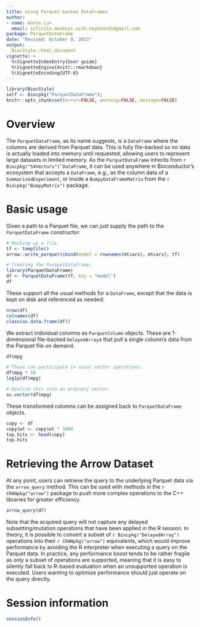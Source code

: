 ```yaml
---
title: Using Parquet-backed DataFrames
author:
- name: Aaron Lun
  email: infinite.monkeys.with.keyboards@gmail.com
package: ParquetDataFrame
date: "Revised: October 9, 2023"
output:
  BiocStyle::html_document
vignette: >
  %\VignetteIndexEntry{User guide}
  %\VignetteEngine{knitr::rmarkdown}
  %\VignetteEncoding{UTF-8}
---
```



```r
library(BiocStyle)
self <- Biocpkg("ParquetDataFrame");
knitr::opts_chunk$set(error=FALSE, warning=FALSE, message=FALSE)
```

# Overview

The `ParquetDataFrame`, as its name suggests, is a `DataFrame` where the columns are derived from Parquet data.
This is fully file-backed so no data is actually loaded into memory until requested, allowing users to represent large datasets in limited memory.
As the `ParquetDataFrame` inherits from `r Biocpkg("S4Vectors")`' `DataFrame`, it can be used anywhere in Bioconductor's ecosystem that accepts a `DataFrame`, 
e.g., as the column data of a `SummarizedExperiment`, or inside a `BumpyDataFrameMatrix` from the `r Biocpkg("BumpyMatrix")` package.

# Basic usage

Given a path to a Parquet file, we can just supply the path to the `ParquetDataFrame` constructor:

```r
# Mocking up a file.
tf <- tempfile()
arrow::write_parquet(cbind(model = rownames(mtcars), mtcars), tf)

# Creating the ParquetDataFrame.
library(ParquetDataFrame)
df <- ParquetDataFrame(tf, key = "model")
df
```

These support all the usual methods for a `DataFrame`, except that the data is kept on disk and referenced as needed:

```r
nrow(df)
colnames(df)
class(as.data.frame(df))
```

We extract individual columns as `ParquetColumn` objects.
These are 1-dimensional file-backed `DelayedArray`s that pull a single column's data from the Parquet file on demand.

```r
df$mpg

# These can participate in usual vector operations:
df$mpg * 10
log1p(df$mpg)

# Realize this into an ordinary vector.
as.vector(df$mpg)
```

These transformed columns can be assigned back to `ParquetDataFrame` objects.

```r
copy <- df
copy$wt <- copy$wt * 1000
top.hits <- head(copy)
top.hits
```

# Retrieving the Arrow Dataset

At any point, users can retrieve the query to the underlying Parquet data via the `arrow_query` method.
This can be used with methods in the `r CRANpkg("arrow")` package to push more complex operations to the C++ libraries for greater efficiency.

```r
arrow_query(df)
```

Note that the acquired query will not capture any delayed subsetting/mutation operations that have been applied in the R session.
In theory, it is possible to convert a subset of `r Biocpkg("DelayedArray")` operations into their `r CRANpkg("arrow")` equivalents,
which would improve performance by avoiding the R interpreter when executing a query on the Parquet data.
In practice, any performance boost tends to be rather fragile as only a subset of operations are supported,
meaning that it is easy to silently fall back to R-based evaluation when an unsupported operation is executed.
Users wanting to optimize performance should just operate on the query directly.

# Session information {-}

```r
sessionInfo()
```

